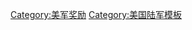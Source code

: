 {{military navigation
|name  = 美國陸軍勳獎
|style = wide
|title = [[美國陸軍勳獎]]
| listclass = hlist
|group1 = 個人勳獎
|list1  =
*[[File:Distinguished Service Cross ribbon.svg|35px]] [[傑出服役十字勳章 (美國)|傑出服役十字勳章]]
*[[File:Distinguished Service Medal ribbon.svg|35px]] [[陸軍傑出服役勳章 (美國)|陸軍傑出服役勳章]]
*[[File:Soldier's Medal ribbon.svg|35px]] [[士兵勳章]]
*[[File:Army Commendation Medal ribbon.svg|35px]] [[陸軍嘉獎勳章]]
*[[File:Army Achievement Medal ribbon.svg|35px]] [[陸軍成就勳章]]

|group2 = 優良行為
|list2  =
*[[File:Army Good Conduct ribbon.svg|35px]] [[美國優良行為勳章|陸軍優良行為]]
*[[File:Army Reserve Components Achievement Medal ribbon.svg|35px]] [[預備役優良行為勳章|陸軍預備役成就]]

|group3 = 部隊勳獎
|list3  =
*[[File:United States Army and U.S. Air Force Presidential Unit Citation ribbon.svg|35px]] [[總統單位表彰 (美國)|總統單位表彰]]
*[[File:Valorous Unit Award ribbon.svg|35px]] [[英勇單位獎]]
*[[File:Meritorious Unit Commendation ribbon.svg|35px]] [[功績單位嘉獎]]
*[[File:Army Superior Unit Award ribbon.svg|35px]] [[高級部隊獎]]

|group4 = 服務勳獎
|list4  =
*[[File:Army Sea Duty Ribbon.svg|35px]] [[海上服役勳表]]
*[[File:NCO Professional Development Ribbon.svg|35px]] [[士官發展勳表|士官專業發展勳表]]
*[[File:Army Service Ribbon.svg|35px]] [[陸軍服役勳表]]
*[[File:Army Overseas Service Ribbon.svg|35px]] [[海外服役勳表|陸軍海外服役勳表]]
*[[File:Army Reserve Overseas Training Ribbon.svg|35px]] [[海外服役勳表|陸軍預備役海外服役勳表]]
}}
<noinclude>
[[Category:美军奖励]]
[[Category:美国陆军模板]]
</noinclude>